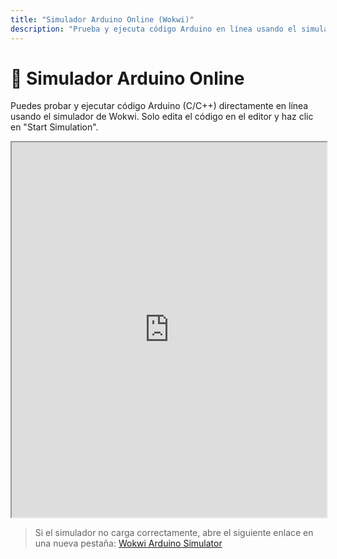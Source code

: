 ```yaml
---
title: "Simulador Arduino Online (Wokwi)"
description: "Prueba y ejecuta código Arduino en línea usando el simulador Wokwi."
---
```


# 🔌 Simulador Arduino Online

Puedes probar y ejecutar código Arduino (C/C++) directamente en línea usando el simulador de Wokwi. Solo edita el código en el editor y haz clic en "Start Simulation".

<iframe
  src="https://wokwi.com/projects/new/arduino-uno"
  width="100%"
  height="600"
  style={{ border: '1px solid #ccc', borderRadius: '8px', overflow: 'hidden' }}
  title="Simulador Arduino Wokwi"
  allow="clipboard-write"
  sandbox="allow-scripts allow-same-origin"
  scrolling="no"
></iframe>

> Si el simulador no carga correctamente, abre el siguiente enlace en una nueva pestaña: [Wokwi Arduino Simulator](https://wokwi.com/projects/new/arduino-uno)
